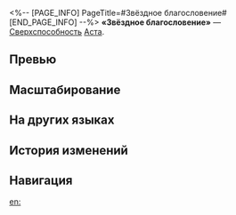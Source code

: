 <%-- [PAGE_INFO]
PageTitle=#Звёздное благословение#
[END_PAGE_INFO] --%>
{{Навык Инфобокс
|Название         = Звёздное благословение
|Изображение      = Навык Звёздное благословение.png
|Персонаж         = Аста
|Тип              = Сверхспособность
|Тэг              = Поддержка
|УронСтойк        = 
|ЭнергияГен       = 5
|Энергия          = 120
|Длительность     = 
|Описание         = Повышает скорость всех союзников на {{Цвет|Выделенный|36—52,8}} ед. на 2 хода.
|Свойство1        = 
|Масштабирование1 = 
}}
'''«Звёздное благословение»''' — [[Сверхспособность]] [[Аста]].

==Превью==
{{Превью
|Файл = Звёздное благословение Превью
}}

==Масштабирование==
{{Масштабирование навыка|тип=Сверхспособность
|3600%;3740%;3880%;4020%;4160%;4300%;4475%;4650%;4825%;5000%;5140%;5280%;5420%;5560%;5700%
}}

==На других языках==
{{На других языках
|en   = Astral Blessing
|zhs  = 星空祝言
|zht  = 星空祝言
|ja   = {{Rubi|星空祝言|ほしぞらしゅうげん}}
|ko   = 별하늘의 축언
|es   = Bendición astral
|fr   = Bénédiction astrale
|ru   = Звёздное благословение
|th   = Astral Blessing
|vi   = Lời Cầu Chúc Astral
|de   = Astraler Segen
|id   = Astral Blessing
|pt   = Bênção Astral
}}

==История изменений==
{{История изменений|3.5}}

==Навигация==
{{Навык Навбокс|Аста}}

[[en:]]